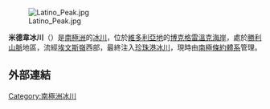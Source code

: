 [[Image:Latino_Peak.jpg|right]]

{{coord|72|10|S|166|50|E|source:GNIS|display=title}}

'''米德韋冰川'''（{{lang-en|Midway Glacier}}）是[[南極洲|南極洲]]的[[冰川|冰川]]，位於[[維多利亞地|維多利亞地]]的[[博克格雷溫克海岸|博克格雷溫克海岸]]，處於[[勝利山脈|勝利山脈]]地區，流經[[埃文斯嶺|埃文斯嶺]]西部，最終注入[[珍珠港冰川|珍珠港冰川]]，現時由[[南極條約體系|南極條約體系]]管理。

==外部連結==
{{cite gnis | type = antarid | id = 9945| name = Midway Glacier | accessdate = 2013-09-24}}

{{DEFAULTSORT:Midway Glacier}}
[[Category:南極洲冰川|Category:南極洲冰川]]


{{BorchgrevinkCoast-geo-stub}}